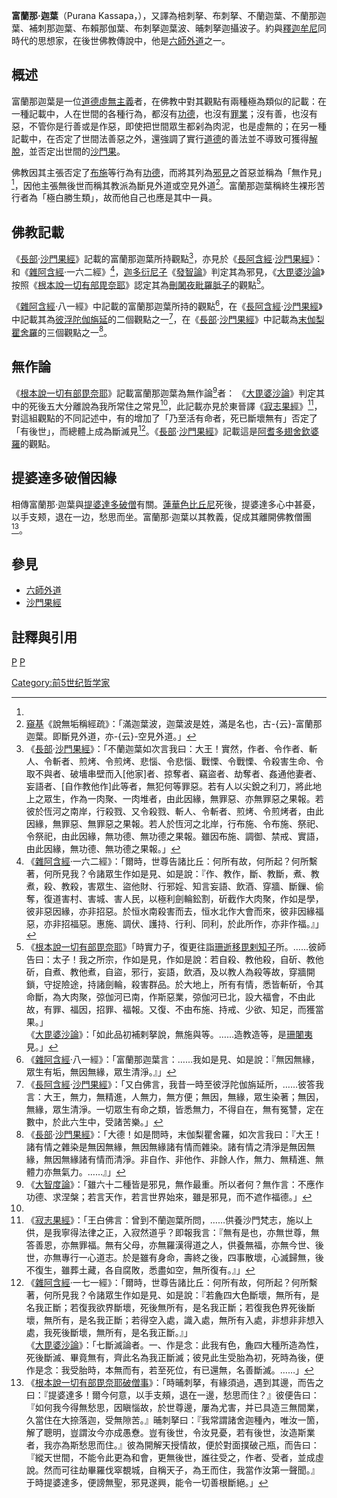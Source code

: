 {{佛教}}
'''富蘭那·迦葉'''（Purana Kassapa，{{bd|？||？}}），又譯為棓刺拏、布刺拏、不蘭迦葉、不蘭那迦葉、補刺那迦葉、布賴那伽葉、布刺拏迦葉波、晡刺拏迦攝波子。約與[[釋迦牟尼|釋迦牟尼]]同時代的思想家，在後世佛教傳說中，他是[[六師外道|六師外道]]之一。

==概述==
富蘭那迦葉是一位[[道德虛無主義|道德虛無主義]]者，在佛教中對其觀點有兩種極為類似的記載：在一種記載中，人在世間的各種行為，都沒有[[功德|功德]]，也沒有[[業|罪業]]；沒有善，也沒有惡，不管你是行善或是作惡，即使把世間眾生都剁為肉泥，也是虛無的；在另一種記載中，在否定了世間法善惡之外，還強調了實行[[道德|道德]]的善法並不導致可獲得[[解脫|解脫]]，並否定出世間的[[沙門果|沙門果]]。

佛教因其主張否定了[[布施|布施]]等行為有[[功德|功德]]，而將其列為[[邪見|邪見]]之首惡並稱為「無作見」<ref name="wzl" />，因他主張無後世而稱其教派為斷見外道或空見外道<ref>
[[窺基|窺基]]《說無垢稱經疏》：「滿迦葉波，迦葉波是姓，滿是名也，古-{云}-富蘭那迦葉。即斷見外道，亦-{云}-空見外道。」
</ref>。富蘭那迦葉稱終生裸形苦行者為「極白勝生類」，故而他自己也應是其中一員。

==佛教記載==
《[[長部_(佛經)|長部]]·[[沙門果經|沙門果經]]》記載的富蘭那迦葉所持觀點<ref>
《[[長部_(佛經)|長部]]·[[沙門果經|沙門果經]]》：「不蘭迦葉如次言我曰：大王！實然，作者、令作者、斬人、令斬者、煎烤、令煎烤、悲惱、令悲惱、戰慄、令戰慄、令殺害生命、令取不與者、破墻串壁而入[他家]者、掠奪者、竊盜者、劫奪者、姦通他妻者、妄語者、[自作教他作]此等者，無犯何等罪惡。若有人以尖銳之利刀，將此地上之眾生，作為一肉聚、一肉堆者，由此因緣，無罪惡、亦無罪惡之果報。若彼於恆河之南岸，行殺戮、又令殺戮、斬人、令斬者、煎烤、令煎烤者，由此因緣，無罪惡、無罪惡之果報。若人於恆河之北岸，行布施、令布施、祭祀、令祭祀，由此因緣，無功德、無功德之果報。雖因布施、調御、禁戒、實語，由此因緣，無功德、無功德之果報。」
</ref>，亦見於《[[長阿含經|長阿含經]]·[[沙門果經|沙門果經]]》：{{Cquote|我念一時至不蘭迦葉所，問言：如人乘象、馬車，習於兵法，乃至種種營生，現有果報，今此眾現在修道，現得果報不？彼不蘭迦葉報我言：王！若自作，若教人作，斫伐殘害，煮炙切割，惱亂眾生，愁憂啼哭，殺生偷盜，婬逸妄語，踰牆劫奪，放火焚燒，斷道為惡。大王！行如此事，非為惡也。大王！若以利劍，臠割一切眾生，以為肉聚，彌滿世間，此非為惡，亦無罪報；於恒水南，臠割眾生，亦無有惡報；於恒水北岸，為大施會，施一切眾，利人等利，亦無福報。}}
和《[[雜阿含經|雜阿含經]]·一六二經》<ref>
《[[雜阿含經|雜阿含經]]·一六二經》：「爾時，世尊告諸比丘：何所有故，何所起？何所繫著，何所見我？令諸眾生作如是見、如是說：『作、教作，斷、教斷，煮、教煮，殺、教殺，害眾生、盜他財、行邪婬、知言妄語、飲酒、穿牆、斷鏁、偷奪，復道害村、害城、害人民，以極利劍輪鈆割，斫截作大肉聚，作如是學，彼非惡因緣，亦非招惡。於恒水南殺害而去，恒水北作大會而來，彼非因緣福惡，亦非招福惡。惠施、調伏、護持、行利、同利，於此所作，亦非作福。』」</ref>，[[迦多衍尼子|迦多衍尼子]]《[[發智論|發智論]]》判定其為邪見，《[[大毘婆沙論|大毘婆沙論]]》按照《[[根本說一切有部毘奈耶|根本說一切有部毘奈耶]]》認定其為[[刪闍夜毗羅胝子|刪闍夜毗羅胝子]]的觀點<ref>
《[[根本說一切有部毘奈耶|根本說一切有部毘奈耶]]》「時實力子，復更往詣[[珊逝移毘刺知子|珊逝移毘剌知子]]所。……彼師告曰：太子！我之所宗，作如是見，作如是說：若自殺、教他殺，自斫、教他斫，自煮、教他煮，自盜，邪行，妄語，飲酒，及以教人為殺等故，穿牆開鎖，守捉險途，持諸劍輪，殺害群品。於大地上，所有有情，悉皆斬斫，令其命斷，為大肉聚，弶伽河已南，作斯惡業，弶伽河已北，設大福會，不由此故，有罪、福因，招罪、福報。又復、不由布施、持戒、少欲、知足，而獲當果。」<br />
《[[大毘婆沙論|大毘婆沙論]]》：「如此品初補剌拏說，無施與等。……造教造等，是[[珊闍夷|珊闍夷]]見。」</ref>。

《[[雜阿含經|雜阿含經]]·八一經》中記載的富蘭那迦葉所持的觀點<ref>
《[[雜阿含經|雜阿含經]]·八一經》：「富蘭那迦葉言：……我如是見、如是說：『無因無緣，眾生有垢，無因無緣，眾生清淨。』」
</ref>，在《[[長阿含經|長阿含經]]·[[沙門果經|沙門果經]]》中記載其為[[彼浮陀伽旃延|彼浮陀伽旃延]]的二個觀點之一<ref>
《[[長阿含經|長阿含經]]·[[沙門果經|沙門果經]]》：「又白佛言，我昔一時至彼浮陀伽旃延所，……彼答我言：大王，無力，無精進，人無力，無方便；無因，無緣，眾生染著；無因，無緣，眾生清淨。一切眾生有命之類，皆悉無力，不得自在，無有冤讐，定在數中，於此六生中，受諸苦樂。」
</ref>，在《[[長部_(佛經)|長部]]·[[沙門果經|沙門果經]]》中記載為[[末伽梨瞿舍羅|末伽梨瞿舍羅]]的三個觀點之一<ref>
《[[長部_(佛經)|長部]]·[[沙門果經|沙門果經]]》：「大德！如是問時，末伽梨瞿舍羅，如次言我曰：『大王！諸有情之雜染是無因無緣，無因無緣諸有情而雜染。諸有情之清淨是無因無緣，無因無緣諸有情而清淨。非自作、非他作、非餘人作，無力、無精進、無體力亦無氣力。……』」</ref>。

==無作論==
《[[根本說一切有部毘奈耶|根本說一切有部毘奈耶]]》記載富蘭那迦葉為無作論<ref name="wzl">
《[[大智度論|大智度論]]》：「雖六十二種皆是邪見，無作最重。所以者何？無作言：不應作功德、求涅槃；若言天作，若言世界始來，雖是邪見，而不遮作福德。」
</ref>者：{{Cquote|爾時實力子，便往詣彼六師之所，白晡刺拏迦攝波曰：何者是仁所宗法理？於諸弟子以何教授？勤修梵行當獲何果？彼師告曰：太子！我之所宗，作如是見作如是說：<br />『無施，無受，亦無祠祀。無善惡行，無業因緣，無異熟果。無今世，無後世。無父，無母，亦無化生有情。於此世間，無阿羅漢，正趣正行此世他世，於現法中，得自覺悟，正證圓滿，皆悉了知，我生已盡，梵行已立，所作已辦，不受後有，此事皆無。<br />於此有命，名之為生，此身謝已，五大<ref>
《[[大毘婆沙論|大毘婆沙論]]》：「有說為止外道所說，謂：外道說大種有五，即前四及虛空，今但說四，明虛空非大種。問：何故虛空不立大種？尊者[[世友|世友]]作是釋言：以虛空無大種相故，謂：有增有減，是大種相，無增無減，是虛空相；有損有益，是大種相，無損無益，是虛空相；有興有衰，是大種相，無興無衰，是虛空相，是故虛空不立大種。尊者[[妙音|妙音]]作如是釋：虛空、大種，其相各異，謂：有情身中，所有大種，多是先業異熟所生，虛空體無異熟生義，由此虛空不立大種。[[大德法救|大德]]說曰：虛空雖大，而體非種，不能生故，餘有為法，雖能為種，而體非大，相不遍故，由此虛空不立大種。為止如是外道所執，及顯自宗，故作斯論。」
</ref>分離，更無生理，名之為死。地歸於地，水歸於水，火歸於火，風歸於風，諸根歸空<ref name="#1">
《[[大毘婆沙論|大毘婆沙論]]》：「此四大種土夫身者，彼所說士夫身，亦餘法成，而唯說四大種者，以麁現故。死時、地身歸地、水身歸水、火身歸火、風身歸風、根隨空轉者，彼說眾生死時，內大種身，歸外地等，根無大種為所依故，便隨空轉，譬如樹倒，鳥則飛空，此邊執見、常見攝，見苦所斷，以執我所是常住故。」
</ref>。四人輿至焚燒之處，以火燒訖，但有殘骨，更無所知，愚、智同此。與者名施，取者名受，諸說有者，皆是虛妄。』}}
《[[大毘婆沙論|大毘婆沙論]]》判定其中的死後五大分離說為我所常住之常見<ref name="#1"/>，此記載亦見於東晉譯《[[佛說寂志果經|寂志果經]]》<ref>
《[[佛說寂志果經|寂志果經]]》：「王白佛言：曾到不蘭迦葉所問，……供養沙門梵志，施以上供，是我寧得法律之正，入寂然道乎？即報我言：『無有是也，亦無世尊，無答善恩，亦無罪福。無有父母，亦無羅漢得道之人，供養無福，亦無今世、後世，亦無專行一心道志。於是雖有身命，壽終之後，四事散壞，心滅歸無，後不復生，雖葬土藏，各自腐敗，悉盡如空，無所復有。』」</ref>，對這組觀點的不同記述中，有的增加了「乃至活有命者，死已斷壞無有」否定了「有後世」，而總體上成為斷滅見<ref>
《[[雜阿含經|雜阿含經]]·一七一經》：「爾時，世尊告諸比丘：何所有故，何所起？何所繫著，何所見我？令諸眾生作如是見、如是說：『若麁四大色斷壞，無所有，是名我正斷；若復我欲界斷壞，死後無所有，是名我正斷；若復我色界死後斷壞，無所有，是名我正斷；若得空入處，識入處，無所有入處，非想非非想入處，我死後斷壞，無所有，是名我正斷。』」<br />
《[[大毘婆沙論|大毘婆沙論]]》：「七斷滅論者。一、作是念：此我有色，麁四大種所造為性，死後斷滅、畢竟無有，齊此名為我正斷滅；彼見此生受胎為初，死時為後，便作是念：我受胎時，本無而有，若至死位，有已還無，名善斷滅。……」
</ref>。《[[長部_(佛經)|長部]]·[[沙門果經|沙門果經]]》記載這是[[阿耆多翅舍欽婆羅|阿耆多翅舍欽婆羅]]的觀點。

==提婆達多破僧因緣==
相傳富蘭那·迦葉與[[提婆達多|提婆達多]][[破僧|破僧]]有關。[[蓮華色比丘尼|蓮華色比丘尼]]死後，提婆達多心中甚憂，以手支颊，退在一边，愁思而坐。富蘭那·迦葉以其教義，促成其離開佛教僧團<ref>
《[[根本說一切有部毘奈耶破僧事|根本說一切有部毘奈耶破僧事]]》：「時晡刺拏，有緣須過，遇到其邊，而告之曰：『提婆達多！爾今何意，以手支頰，退在一邊，愁思而住？』彼便告曰：『如何我今得無愁思，因瞋惱故，於世尊邊，屢為尤害，并已具造三無間業，久當住在大捺落迦，受無隙苦。』晡刺拏曰：『我常謂諸舍迦種內，唯汝一箇，解了聰明，豈謂汝今亦成愚憃。豈有後世，令汝見憂，若有後世，汝造斯業者，我亦為斯愁思而住。』彼為開解天授情故，便於對面撲破己瓶，而告曰：『縱天世間，不能令此更為和會，更無後世，誰往受之，作者、受者，並成虛說。然而可往劫畢羅伐窣覩城，自稱天子，為王而住，我當作汝第一聲聞。』于時提婆達多，便謗無聖，邪見遂興，能令一切善根斷絕。」</ref>。

== 參見 ==
* [[六師外道|六師外道]]
* [[沙門果經|沙門果經]]

==註釋與引用==
{{reflist|2}}

{{wikisource|佛學大辭典/富蘭那迦葉}}

[[category:印度哲学家|P]]
[[category:佛教歷史|P]]
[[Category:前5世纪哲学家|Category:前5世纪哲学家]]
